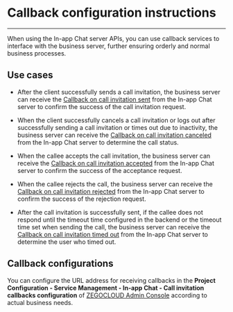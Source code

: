 # Callback configuration instructions

- - -

When using the In-app Chat server APIs, you can use callback services to interface with the business server, further ensuring orderly and normal business processes.

## Use cases


- After the client successfully sends a call invitation, the business server can receive the [Callback on call invitation sent](./Call%20invitation%20sent.mdx) from the In-app Chat server to confirm the success of the call invitation request.

- When the client successfully cancels a call invitation or logs out after successfully sending a call invitation or times out due to inactivity, the business server can receive the [Callback on call invitation canceled](./Call%20invitation%20canceled.mdx) from the In-app Chat server to determine the call status.

- When the callee accepts the call invitation, the business server can receive the [Callback on call invitation accepted](./Call%20invitation%20accepted.mdx) from the In-app Chat server to confirm the success of the acceptance request.


- When the callee rejects the call, the business server can receive the [Callback on call invitation rejected](./Call%20invitation%20rejected.mdx) from the In-app Chat server to confirm the success of the rejection request.


- After the call invitation is successfully sent, if the callee does not respond until the timeout time configured in the backend or the timeout time set when sending the call, the business server can receive the [Callback on call invitation timed out](./Call%20invitation%20timed%20out.mdx) from the In-app Chat server to determine the user who timed out.


## Callback configurations

You can configure the URL address for receiving callbacks in the **Project Configuration - Service Management - In-app Chat - Call invitation callbacks configuration** of [ZEGOCLOUD Admin Console](https://console.zegocloud.com/) according to actual business needs.